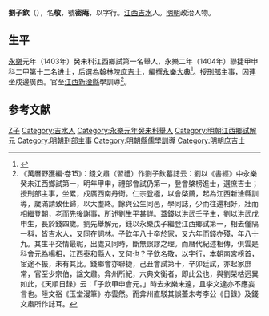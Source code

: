 {{Otheruses|other=名为刘敬的其他人物|刘敬}}

'''劉子欽'''（{{bd|1368年||1454年|catIdx=L刘}}），名'''敬'''，號'''密庵'''，以字行。[[江西|江西]][[吉水|吉水]]人。[[明朝|明朝]]政治人物。

==生平==
[[永樂|永樂]]元年（1403年）癸未科江西鄉試第一名舉人，永樂二年（1404年）聯捷甲申科二甲第十二名进士，后選為翰林院[[庶吉士|庶吉士]]，編撰[[永樂大典|永樂大典]]<ref>{{Cite book|title=翰林与明代政治 A RESEARCH ON HANLIN AND ITS POLITICAL ROLE IN THE MING DYNASTY|last=包诗卿著|first=|publisher=上海：上海古籍出版社|year=2015.07|isbn=978-7-5325-7636-4|location=|pages=189-192}}</ref>。授[[刑部|刑部]]主事，因連坐戍邊廣西。官至[[江西|江西]][[新淦縣|新淦縣]]學訓導<ref>《萬曆野獲編·卷15》：錢文肅（習禮）作劉子欽墓誌云：劉以《書經》中永樂癸未江西鄉試第一，明年甲申，禮部會試仍第一，登會棨榜進士，選庶吉士；授刑部主事，坐累，戍廣西南丹衛。仁宗登極，以會棨薦，起為江西新淦縣訓導，歲滿請致仕歸，以大耋終。餘與公生同邑，學同誌，少而往還相好，壯而相繼登朝，老而先後謝事，所述劉生平甚詳。蓋錢以洪武壬子生，劉以洪武戊申生，長於錢四歲。劉先舉解元，錢以永樂戊子繼登江西鄉試第一，相去僅隔一科，皆吉水人，又同在詞林。子欽年八十卒於家，又六年而錢亦殘，年八十九。其生平交情最昵，出處又同時，斷無誤謬之理。而曆代紀述相傳，俱雲是科會元為楊相，江西泰和縣人，又何也？子欽名敬，以字行，本朝南宮榜首，宦途不振，未有其比。錢鄉會亦聯捷，己丑會試第十，辛卯廷試，亦起家庶常，官至少宗伯，諡文肅。弇州所紀，六典文衡者，即此公也，與劉榮枯迥異如此，《天順日錄》云：「子欽甲申會元。」時去永樂未遠，且李文達亦不應妄言也。陸文裕《玉堂漫筆》亦雲然。而弇州直駁其誤蓋未考李公《日錄》及錢文肅所作誌耳。</ref>。

==参考文献==
{{reflist}}

{{永樂二年甲申科殿試金榜}}

{{Authority control}}

{{DEFAULTSORT:Liu劉}}
[[Category:劉姓|Z子]]
[[Category:吉水人|Category:吉水人]]
[[Category:永樂元年癸未科舉人|Category:永樂元年癸未科舉人]]
[[Category:明朝江西鄉試解元|Category:明朝江西鄉試解元]]
[[Category:明朝刑部主事|Category:明朝刑部主事]]
[[Category:明朝縣儒學訓導|Category:明朝縣儒學訓導]]
[[Category:明朝庶吉士|Category:明朝庶吉士]]


{{明朝人物小作品}}